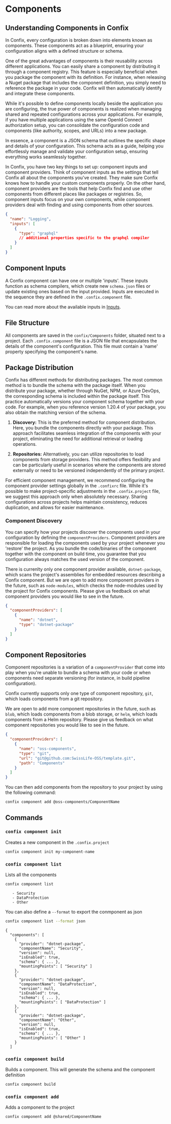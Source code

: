 
# Components

## Understanding Components in Confix

In Confix, every configuration is broken down into elements known as components. These components
act as a blueprint, ensuring your configuration aligns with a defined structure or schema.

One of the great advantages of components is their reusability across different applications. You
can easily share a component by distributing it through a component registry. This feature is
especially beneficial when you package the component with its definition. For instance, when
releasing a Nuget package that includes the component definition, you simply need to reference the
package in your code. Confix will then automatically identify and integrate these components.

While it's possible to define components locally beside the application you are configuring, the
true power of components is realized when managing shared and repeated configurations across your
applications. For example, if you have multiple applications using the same OpenId Connect
authorization setup, you can consolidate the configuration code and components (like authority,
scopes, and URLs) into a new package.

In essence, a component is a JSON schema that outlines the specific shape and details of your
configuration. This schema acts as a guide, helping you effortlessly manage and validate your
configuration setup, ensuring everything works seamlessly together.

In Confix, you have two key things to set up: component inputs and component providers.
Think of component inputs as the settings that tell Confix all about the components you've created.
They make sure Confix knows how to handle your custom components properly.
On the other hand, component providers are the tools that help Confix find and use other components
from different places like packages or registries.
So, component inputs focus on your own components, while component providers deal with finding and
using components from other sources.

```json
{
  "name": "Logging",
  "inputs": [
    {
      "type": "graphql"
      // additional properties specific to the graphql compiler
    }
  ]
}
```

## Component Inputs

A Confix component can have one or multiple 'inputs'. These inputs function as schema compilers,
which create new `schema.json` files or update existing ones based on the input provided. Inputs are
executed in the sequence they are defined in the `.confix.component` file.

You can read more about the available inputs in [Inputs](/components/inputs).

## File Structure

All components are saved in the `confix/Components` folder, situated next to a project. Each
`.confix.component` file is a JSON file that encapsulates the details of the component's
configuration. This file must contain a 'name' property specifying the component's name.

<FileTree>
  <FileTree.Folder name="/" defaultOpen>
    <FileTree.File name=".confixrc" />
    <FileTree.File name=".confix.solution" />
    <FileTree.Folder name="src" defaultOpen>
      <FileTree.Folder name="Website" defaultOpen>
        <FileTree.Folder name="confix" defaultOpen active>
          <FileTree.Folder name="components" defaultOpen active>
            <FileTree.Folder name="Website" defaultOpen active>
              <FileTree.File name=".confix.component" active />
              <FileTree.File name="schema.json" active />
            </FileTree.Folder>
          </FileTree.Folder>
        </FileTree.Folder>
        <FileTree.File name=".confix.project" />
        <FileTree.File name="appsettings.json" />
        <FileTree.File name="Program.cs" />
        <FileTree.File name="Website.csproj" />
      </FileTree.Folder>
    </FileTree.Folder>
  </FileTree.Folder>
</FileTree>

## Package Distribution

Confix has different methods for distributing packages. The most common method is to bundle the
schema with the package itself. When you distribute your package, whether through NuGet, NPM, or
Azure DevOps, the corresponding schema is included within the package itself. This practice
automatically versions your component schema together with your code. For example, when you
reference version 1.20.4 of your package, you also obtain the matching version of the schema.

1. **Discovery:** This is the preferred method for component distribution. Here, you bundle the
   components directly with your package. This approach facilitates seamless integration of the
   components with your project, eliminating the need for additional retrieval or loading operations.

2. **Repositories:** Alternatively, you can utilize repositories to load components from
   storage providers. This method offers flexibility and can be particularly useful in scenarios where
   the components are stored externally or need to be versioned independently of the primary project.

For efficient component management, we recommend configuring the component provider settings
globally in the `.confixrc` file. While it's possible to make project-specific adjustments in the
`.confix.project` file, we suggest this approach only when absolutely necessary. Sharing
configurations across projects helps maintain consistency, reduces duplication, and allows for
easier maintenance.

### Component Discovery

You can specify how your projects discover the components used in your configuration by defining the
`componentProviders`. Component providers are responsible for loading the components used by your
project whenever you 'restore' the project. As you bundle the code/binaries of the component together
with the component on build time, you guarantee that you configuration always matches the used
version of the component.

There is currenlty only one component provider available, `dotnet-package`, which scans the
project's assemblies for embedded resources describing a Confix component.
But we are open to add more component providers in the future, such as `node-modules`, which checks
the node-modules used by the project for Confix components.
Please give us feedback on what component providers you would like to see in the future.

```json
{
  "componentProviders": [
    {
      "name": "dotnet",
      "type": "dotnet-package"
    }
  ]
}
```

## Component Repositories

Component repositories is a variation of a `componentProvider` that come into play when you're
unable to bundle a schema with your code or when components need separate versioning (for instance,
in build pipeline configuration).

Confix currently supports only one type of component repository, `git`, which loads components from
a git repository.

We are open to add more component repositories in the future, such as `blob`, which loads components
from a blob storage, or `helm`, which loads components from a Helm repository.
Please give us feedback on what component repositories you would like to see in the future.

```json
{
  "componentProviders": [
    {
      "name": "oss-components",
      "type": "git",
      "url": "git@github.com:SwissLife-OSS/template.git",
      "path": "Components"
    }
  ]
}
```

You can then add components from the repository to your project by using the following command:

```bash copy
confix component add @oss-components/ComponentName
```

## Commands

### `confix component init`

Creates a new component in the `.confix.project`

```bash
confix component init my-component-name
```

### `confix component list`

Lists all the components

```bash
confix component list
```

```ansi
   - Security
   - DataProtection
   - Other
```

You can also define a `--format` to export the conmponent as json

```bash
confix component list --format json
```

```ansi
{
  "components": [
    {
      "provider": "dotnet-package",
      "componentName": "Security",
      "version": null,
      "isEnabled": true,
      "schema": { ... },
      "mountingPoints": [ "Security" ]
    },
    {
      "provider": "dotnet-package",
      "componentName": "DataProtection",
      "version": null,
      "isEnabled": true,
      "schema": { ... },
      "mountingPoints": [ "DataProtection" ]
    },
    {
      "provider": "dotnet-package",
      "componentName": "Other",
      "version": null,
      "isEnabled": true,
      "schema": { ... },
      "mountingPoints": [ "Other" ]
    }
  ]
```

### `confix component build`

Builds a component. This will generate the schema and the component definition

```bash
confix component build
```

### `confix component add`

Adds a component to the project

```bash
confix component add @shared/ComponentName
```
